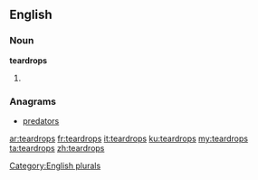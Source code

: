 ==English==

===Noun===
'''teardrops'''

# {{plural of|teardrop}}

===Anagrams===
* [[predators#English|predators]]

[[Category:English plurals]]

[[ar:teardrops]]
[[fr:teardrops]]
[[it:teardrops]]
[[ku:teardrops]]
[[my:teardrops]]
[[ta:teardrops]]
[[zh:teardrops]]